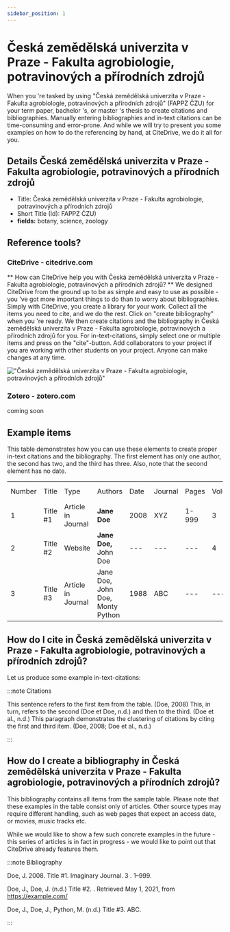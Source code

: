 ```yaml
---
sidebar_position: 1
---
```


# Česká zemědělská univerzita v Praze - Fakulta agrobiologie, potravinových a přírodních zdrojů

When you 're tasked by using "Česká zemědělská univerzita v Praze - Fakulta agrobiologie, potravinových a přírodních zdrojů" (FAPPZ ČZU) for your term paper, bachelor 's, or master 's thesis to create citations and bibliographies.
Manually entering bibliographies and in-text citations can be time-consuming and error-prone. And while we will try to present you some examples on how to do the referencing by hand, at CiteDrive, we do it all for you.

## Details  Česká zemědělská univerzita v Praze - Fakulta agrobiologie, potravinových a přírodních zdrojů
* Title: Česká zemědělská univerzita v Praze - Fakulta agrobiologie, potravinových a přírodních zdrojů
* Short Title (Id): FAPPZ ČZU)
* **fields:** botany, science, zoology

## Reference tools?
### CiteDrive - citedrive.com
** How can CiteDrive help you with Česká zemědělská univerzita v Praze - Fakulta agrobiologie, potravinových a přírodních zdrojů? **
We designed CiteDrive from the ground up to be as simple and easy to use as possible - you 've got more important things to do than to worry about bibliographies. Simply with CiteDrive, you create a library for your work. Collect all the items you need to cite, and we do the rest. Click on "create bibliography" when you 're ready. We then create citations and the bibliography in Česká zemědělská univerzita v Praze - Fakulta agrobiologie, potravinových a přírodních zdrojů for you. For in-text-citations, simply select one or multiple items and press on the "cite"-button. Add collaborators to your project if you are working with other students on your project. Anyone can make changes at any time.


!["Česká zemědělská univerzita v Praze - Fakulta agrobiologie, potravinových a přírodních zdrojů"](images/ceska-zemedelska-univerzita-v-praze--fakulta-agrobiologie-potravinovych-a-prirodnich-zdroju.svg "Choose Česká zemědělská univerzita v Praze - Fakulta agrobiologie, potravinových a přírodních zdrojů in the CiteDrive App")

### Zotero - zotero.com

coming soon

## Example items

This table demonstrates how you can use these elements to create proper in-text citations and the bibliography. The first element has only one author, the second has two, and the third has three. Also, note that the second element has no date.


<table>
  <tr>
   <td>Number
   </td>
   <td>Title
   </td>
   <td>Type
   </td>
   <td>Authors
   </td>
   <td>Date
   </td>
   <td>Journal
   </td>
   <td>Pages
   </td>
   <td>Volume
   </td>
   <td>Issue
   </td>
   <td>Access Date
   </td>
  </tr>
  <tr>
   <td>1
   </td>
   <td>Title #1
   </td>
   <td>Article in Journal
   </td>
   <td><strong>Jane Doe</strong>
   </td>
   <td>2008
   </td>
   <td>XYZ
   </td>
   <td>1-999
   </td>
   <td>3
   </td>
   <td>2
   </td>
   <td>--
   </td>
  </tr>
  <tr>
   <td>
2
   </td>
   <td>Title #2
   </td>
   <td>Website
   </td>
   <td><strong>Jane Doe, </strong>John Doe
   </td>
   <td>---
   </td>
   <td>---
   </td>
   <td>---
   </td>
   <td>4
   </td>
   <td>---
   </td>
   <td>2020-05-01
   </td>
  </tr>
  <tr>
   <td>3
   </td>
   <td>Title #3
   </td>
   <td>Article in Journal
   </td>
   <td>Jane Doe, John Doe, Monty Python
   </td>
   <td>1988
   </td>
   <td>ABC
   </td>
   <td>---
   </td>
   <td>---
   </td>
   <td>16
   </td>
   <td>---
   </td>
  </tr>
</table>



## How do I cite in  Česká zemědělská univerzita v Praze - Fakulta agrobiologie, potravinových a přírodních zdrojů?

Let us produce some example in-text-citations:

:::note Citations


This sentence refers to the first item from the table. (Doe, 2008) This, in turn, refers to the second (Doe et Doe, n.d.)
and then to the third.  (Doe et al., n.d.)
This paragraph demonstrates the clustering of citations by citing the first and third item. (Doe, 2008; Doe et al., n.d.)

:::

## How do I create a bibliography in Česká zemědělská univerzita v Praze - Fakulta agrobiologie, potravinových a přírodních zdrojů?

This bibliography contains all items from the sample table. Please note that these examples in the table consist only of articles. Other source types may require different handling, such as web pages that expect an access date, or movies, music tracks etc.

While we would like to show a few such concrete examples in the future - this series of articles is in fact in progress - we would like to point out that CiteDrive already features them.

:::note Bibliography

Doe, J. 2008.  Title #1. Imaginary Journal. 3 . 1–999.

Doe, J., Doe, J. (n.d.) Title #2. . Retrieved  May 1, 2021,  from https://example.com/

Doe, J., Doe, J., Python, M. (n.d.) Title #3. ABC.



:::


        